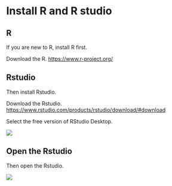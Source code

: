 # Install R and R studio

## R

If you are new to R, install R first.

Download the R. <https://www.r-project.org/>

## Rstudio

Then install Rstudio.

Download the Rstudio. <https://www.rstudio.com/products/rstudio/download/#download>

Select the free version of RStudio Desktop.

![](figures/Screen-Shot.png)

## Open the Rstudio

Then open the Rstudio.

![](figures/Screen-Shot%201.png)
